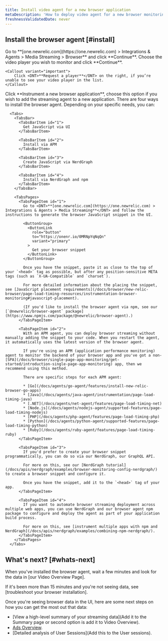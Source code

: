 ```yaml
---
title: Install video agent for a new browser application
metaDescription: 'How to deploy video agent for a new browser monitoring in New Relic for your apps, including UI, copy/paste, and API options.'
freshnessValidatedDate: never
---
```


## Install the browser agent [#install]

<Steps>

<Step>
    Go to <DNT>**[one.newrelic.com](https://one.newrelic.com) > Integrations & Agents > Media Streaming > Browser**</DNT> and click <DNT>**Continue**</DNT>.
</Step>

<Step>
    Choose the video player you wish to monitor and click **Continue**.

    <Callout variant="important">
        Click <DNT>**Request a player**</DNT> on the right, if you’re unable to see your video player in the list.
    </Callout>
</Step>

<Step>
    Click <DNT>**Instrument a new browser application**</DNT>, choose this option if you wish to add the streaming agent to a new application.
</Step>

<Step>
    There are four ways to install the browser agent. Depending on your specific needs, you can:

      <Tabs>
        <TabsBar>
          <TabsBarItem id="1">
            Get JavaScript via UI
          </TabsBarItem>

          <TabsBarItem id="2">
            Install via APM
          </TabsBarItem>

          <TabsBarItem id="3">
            Create JavaScript via NerdGraph
          </TabsBarItem>

          <TabsBarItem id="4">
            Install via NerdGraph and npm
          </TabsBarItem>
        </TabsBar>

        <TabsPages>
          <TabsPageItem id="1">
            Go to <DNT>**[one.newrelic.com](https://one.newrelic.com) > Integrations & Agents > Media Streaming**</DNT> and follow the instructions to generate the browser JavaScript snippet in the UI.

            <ButtonGroup>
              <ButtonLink
                role="button"
                to="https://onenr.io/0MRNpYqNqQn"
                variant="primary"
              >
                Get your browser snippet
              </ButtonLink>
            </ButtonGroup>

            Once you have the snippet, paste it as close to the top of your `<head>` tag as possible, but after any position-sensitive META tags (such as `X-UA-Compatible` and `charset`).

            For more detailed information about the placing the snippet, see [JavaScript placement requirements](/docs/browser/new-relic-browser/page-load-timing-resources/instrumentation-browser-monitoring#javascript-placement).

            (If you'd like to install the browser agent via npm, see our [`@newrelic/browser-agent` package](https://www.npmjs.com/package/@newrelic/browser-agent).)
          </TabsPageItem>

          <TabsPageItem id="2">
            With an APM agent, you can deploy browser streaming without manually adding the snippet to your code. When you restart the agent, it automatically uses the latest version of the browser agent.

            If you're using an APM (application performance monitoring) agent to monitor the backend of your browser app and you've got a non-[SPA](/docs/browser/single-page-app-monitoring/get-started/introduction-single-page-app-monitoring) app, then we recommend using this method.

            There are specific steps for each APM agent:

            * [Go](/docs/agents/go-agent/features/install-new-relic-browser-go-apps)
            * [Java](/docs/agents/java-agent/instrumentation/page-load-timing-java)
            * [.NET](/docs/agents/net-agent/features/page-load-timing-net)
            * [Node.js](/docs/agents/nodejs-agent/supported-features/page-load-timing-nodejs)
            * [PHP](/docs/agents/php-agent/features/page-load-timing-php)
            * [Python](/docs/agents/python-agent/supported-features/page-load-timing-python)
            * [Ruby](/docs/agents/ruby-agent/features/page-load-timing-ruby)
          </TabsPageItem>

          <TabsPageItem id="3">
            If you'd prefer to create your browser snippet programmatically, you can do so via our NerdGraph, our GraphQL API.

            For more on this, see our [NerdGraph tutorial](/docs/apis/nerdgraph/examples/browser-monitoring-config-nerdgraph/) to create a browser snippet and configure it.

            Once you have the snippet, add it to the `<head>` tag of your app.
          </TabsPageItem>

          <TabsPageItem id="4">
            If you want to automate browser streaming deployment across multiple web apps, you can use NerdGraph and our browser agent npm package to configure and deploy the agent as part of your application build process.

            For more on this, see [instrument multiple apps with npm and NerdGraph](/docs/apis/nerdgraph/examples/combining-npm-nerdgraph/).
          </TabsPageItem>
        </TabsPages>
      </Tabs>
</Step>

</Steps>


## What's next? [#whats-next]

When you've installed the browser agent, wait a few minutes and look for the data in [our Video Overview Page].

If it's been more than 15 minutes and you're not seeing data, see [troubleshoot your browser installation].

Once you're seeing browser data in the UI, here are some next steps on how you can get the most out that data:

* [View a high-level summary of your streaming data](Add it to the Summary page or second option is add it to Video Overview).
* [Ads Overview](/docs/journey-performance/guide-to-monitoring-core-web-vitals).
* [Detailed analysis of User Sessions](Add this to the User sessions).

<InstallFeedback/>
